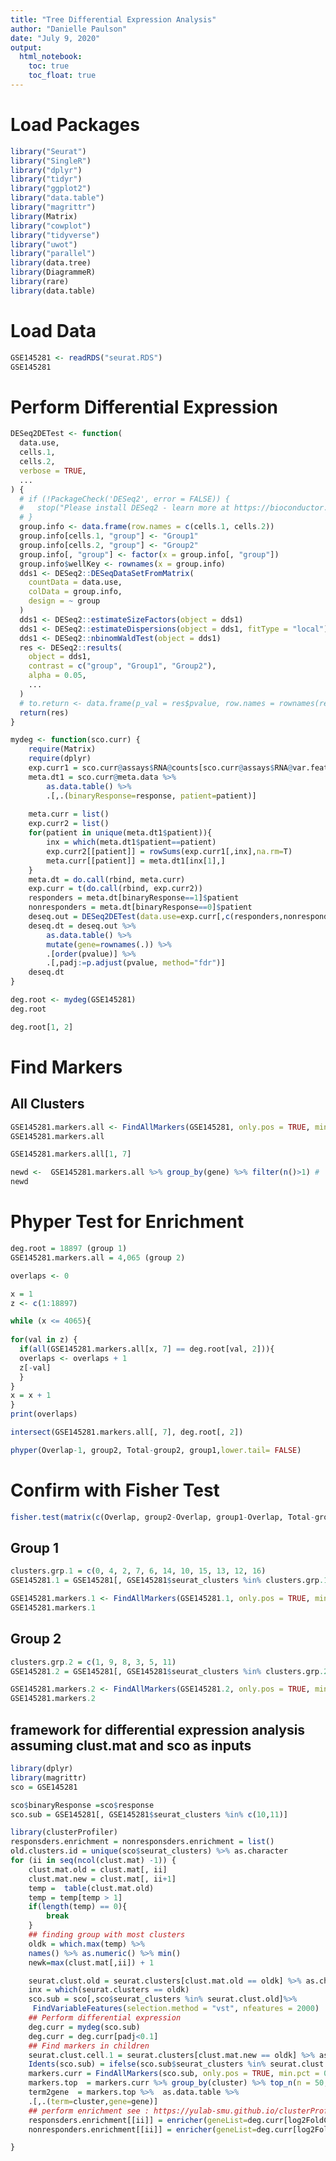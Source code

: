 ```yaml
---
title: "Tree Differential Expression Analysis"
author: "Danielle Paulson"
date: "July 9, 2020"
output: 
  html_notebook:
    toc: true
    toc_float: true
---
```


# Load Packages

```r
library("Seurat")
library("SingleR")
library("dplyr")
library("tidyr")
library("ggplot2")
library("data.table")
library("magrittr")
library(Matrix)
library("cowplot")
library("tidyverse")
library("uwot")
library("parallel")
library(data.tree)
library(DiagrammeR)
library(rare)
library(data.table)
```

# Load Data

```r
GSE145281 <- readRDS("seurat.RDS")
GSE145281
```

# Perform Differential Expression

```r
DESeq2DETest <- function(
  data.use,
  cells.1,
  cells.2,
  verbose = TRUE,
  ...
) {
  # if (!PackageCheck('DESeq2', error = FALSE)) {
  #   stop("Please install DESeq2 - learn more at https://bioconductor.org/packages/release/bioc/html/DESeq2.html")
  # }
  group.info <- data.frame(row.names = c(cells.1, cells.2))
  group.info[cells.1, "group"] <- "Group1"
  group.info[cells.2, "group"] <- "Group2"
  group.info[, "group"] <- factor(x = group.info[, "group"])
  group.info$wellKey <- rownames(x = group.info)
  dds1 <- DESeq2::DESeqDataSetFromMatrix(
    countData = data.use,
    colData = group.info,
    design = ~ group
  )
  dds1 <- DESeq2::estimateSizeFactors(object = dds1)
  dds1 <- DESeq2::estimateDispersions(object = dds1, fitType = "local")
  dds1 <- DESeq2::nbinomWaldTest(object = dds1)
  res <- DESeq2::results(
    object = dds1,
    contrast = c("group", "Group1", "Group2"),
    alpha = 0.05,
    ...
  )
  # to.return <- data.frame(p_val = res$pvalue, row.names = rownames(res))
  return(res)
}

```
```r
mydeg <- function(sco.curr) {
    require(Matrix)
    require(dplyr)
    exp.curr1 = sco.curr@assays$RNA@counts[sco.curr@assays$RNA@var.features,]
    meta.dt1 = sco.curr@meta.data %>%
        as.data.table() %>%
        .[,.(binaryResponse=response, patient=patient)] 
    
    meta.curr = list()
    exp.curr2 = list()
    for(patient in unique(meta.dt1$patient)){
        inx = which(meta.dt1$patient==patient)
        exp.curr2[[patient]] = rowSums(exp.curr1[,inx],na.rm=T)
        meta.curr[[patient]] = meta.dt1[inx[1],]
    }
    meta.dt = do.call(rbind, meta.curr)
    exp.curr = t(do.call(rbind, exp.curr2))
    responders = meta.dt[binaryResponse==1]$patient
    nonresponders = meta.dt[binaryResponse==0]$patient
    deseq.out = DESeq2DETest(data.use=exp.curr[,c(responders,nonresponders)], cells.1=responders, cells.2=nonresponders)
    deseq.dt = deseq.out %>%
        as.data.table() %>%
        mutate(gene=rownames(.)) %>%
        .[order(pvalue)] %>%
        .[,padj:=p.adjust(pvalue, method="fdr")]
    deseq.dt
}
```

```r
deg.root <- mydeg(GSE145281)
deg.root
```
```r
deg.root[1, 2]
```

# Find Markers

## All Clusters

```r
GSE145281.markers.all <- FindAllMarkers(GSE145281, only.pos = TRUE, min.pct = 0.25, logfc.threshold = 0.25)
GSE145281.markers.all
```
```r
GSE145281.markers.all[1, 7]
```

```r
newd <-  GSE145281.markers.all %>% group_by(gene) %>% filter(n()>1) #
newd
```

# Phyper Test for Enrichment

```r
deg.root = 18897 (group 1)
GSE145281.markers.all = 4,065 (group 2)
```

```r
overlaps <- 0

x = 1
z <- c(1:18897)

while (x <= 4065){
  
for(val in z) {
  if(all(GSE145281.markers.all[x, 7] == deg.root[val, 2])){
  overlaps <- overlaps + 1
  z[-val]
  }
}
x = x + 1
}
print(overlaps)
```

```r
intersect(GSE145281.markers.all[, 7], deg.root[, 2])
```


```r
phyper(Overlap-1, group2, Total-group2, group1,lower.tail= FALSE)
```

# Confirm with Fisher Test

```r
fisher.test(matrix(c(Overlap, group2-Overlap, group1-Overlap, Total-group2-group1 +Overlap), 2, 2), alternative='greater')$p.value
```







## Group 1

```r
clusters.grp.1 = c(0, 4, 2, 7, 6, 14, 10, 15, 13, 12, 16)
GSE145281.1 = GSE145281[, GSE145281$seurat_clusters %in% clusters.grp.1]
```

```r
GSE145281.markers.1 <- FindAllMarkers(GSE145281.1, only.pos = TRUE, min.pct = 0.25, logfc.threshold = 0.25)
GSE145281.markers.1
```

## Group 2

```r
clusters.grp.2 = c(1, 9, 8, 3, 5, 11)
GSE145281.2 = GSE145281[, GSE145281$seurat_clusters %in% clusters.grp.2]
```

```r
GSE145281.markers.2 <- FindAllMarkers(GSE145281.2, only.pos = TRUE, min.pct = 0.25, logfc.threshold = 0.25)
GSE145281.markers.2
```

## framework for differential expression analysis assuming clust.mat and sco as inputs 
```r
library(dplyr)
library(magrittr)
sco = GSE145281

sco$binaryResponse =sco$response
sco.sub = GSE145281[, GSE145281$seurat_clusters %in% c(10,11)]

library(clusterProfiler)
responsders.enrichment = nonresponsders.enrichment = list()
old.clusters.id = unique(sco$seurat_clusters) %>% as.character
for (ii in seq(ncol(clust.mat) -1)) {
    clust.mat.old = clust.mat[, ii] 
    clust.mat.new = clust.mat[, ii+1] 
    temp =  table(clust.mat.old) 
    temp = temp[temp > 1]
    if(length(temp) == 0){ 
        break
    }
    ## finding group with most clusters
    oldk = which.max(temp) %>% 
    names() %>% as.numeric() %>% min()
    newk=max(clust.mat[,ii]) + 1

    seurat.clust.old = seurat.clusters[clust.mat.old == oldk] %>% as.character
    inx = which(seurat.clusters == oldk)
    sco.sub = sco[,sco$seurat_clusters %in% seurat.clust.old]%>%
     FindVariableFeatures(selection.method = "vst", nfeatures = 2000)
    ## Perform differential expression
    deg.curr = mydeg(sco.sub)
    deg.curr = deg.curr[padj<0.1]
    ## Find markers in children
    seurat.clust.cell.1 = seurat.clusters[clust.mat.new == oldk] %>% as.character
    Idents(sco.sub) = ifelse(sco.sub$seurat_clusters %in% seurat.clust.cell.1, 0 ,1) %>% as.factor
    markers.curr = FindAllMarkers(sco.sub, only.pos = TRUE, min.pct = 0.25, logfc.threshold = 0.25) ## this will give markers of both cell.1 (child1) and cell.2 (child2)
    markers.top  = markers.curr %>% group_by(cluster) %>% top_n(n = 50, wt = avg_logFC)
    term2gene  = markers.top %>%  as.data.table %>% 
    .[,.(term=cluster,gene=gene)]
    ## perform enrichment see : https://yulab-smu.github.io/clusterProfiler-book/chapter3.html
    responsders.enrichment[[ii]] = enricher(geneList=deg.curr[log2FoldChange> 0]$gene, term2gene = term2gene, pvalueCutoff=1) 
    nonresponders.enrichment[[ii]] = enricher(geneList=deg.curr[log2FoldChange< 0]$gene, term2gene = term2gene, pvalueCutoff=1) 

}

```







